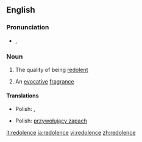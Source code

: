 ==English==

===Pronunciation===
* {{IPA|/ˈred.əl.ənts/}}, {{SAMPA|/"rEd.@l.@nts/}}

===Noun===
{{en-noun|s|-}}

# {{uncountable}} The quality of being [[redolent]]
# {{countable}} An [[evocative]] [[fragrance]]

====Translations====
{{trans-top|the quality of being redolent}}
* Polish: {{t-|pl|aromat|m}}, {{t+|pl|zapach|m}}
{{trans-mid}}
{{trans-bottom}}

{{trans-top|an evocative fragrance}}
* Polish: [[przywołujący zapach]] {{m}}
{{trans-mid}}
{{trans-bottom}}

[[it:redolence]]
[[ja:redolence]]
[[vi:redolence]]
[[zh:redolence]]